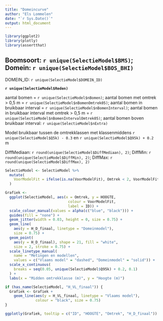 ```yaml
---
title: "Domeincurve"
author: "Els Lommelen"
date: "`r Sys.Date()`"
output: html_document
---
```


```r
library(ggplot2)
library(plotly)
library(assertthat)
```

## Boomsoort: `r unique(SelectieModel$BMS)`; Domein: `r unique(SelectieModel$BOS_BHI)`

DOMEIN_ID: `r unique(SelectieModel$DOMEIN_ID)`

__`r unique(SelectieModel$Reden)`__

aantal bomen = `r unique(SelectieModel$nBomen)`;
aantal bomen met omtrek > 0,5 m = `r unique(SelectieModel$nBomenOmtrek05)`;
aantal bomen in bruikbaar interval = `r unique(SelectieModel$nBomenInterval)`;
aantal bomen in bruikbaar interval met omtrek > 0,5 m = `r unique(SelectieModel$nBomenIntervalOmtrek05)`;
aantal bomen boven bruikbaar interval: `r unique(SelectieModel$nExtra)`

Model bruikbaar tussen de omtrekklassen met klassenmiddens 
`r unique(SelectieModel$Q5k) - 0.3` en 
`r unique(SelectieModel$Q95k) + 0.2` m

DiffMediaan: `r round(unique(SelectieModel$DiffMediaan), 2)`;
DiffMin: `r round(unique(SelectieModel$DiffMin), 2)`;
DiffMax: `r round(unique(SelectieModel$DiffMax), 2)`

```r
SelectieModel <- SelectieModel %>%
  mutate(
    VoorModelFit = ifelse(is.na(VoorModelFit), Omtrek < 2, VoorModelFit)
  )

Grafiek <-
  ggplot(SelectieModel, aes(x = Omtrek, y = HOOGTE,
                             colour = VoorModelFit,
                             label = ID)) +
  scale_colour_manual(values = alpha(c("blue", "black"))) +
  guides(fill = "none") +
  geom_jitter(width = 0.03, height = 0, size = 0.75) +
  geom_line(
    aes(y = H_D_finaal, linetype = "Domeinmodel"),
    size = 0.75) +
  geom_point(
    aes(y = H_D_finaal), shape = 21, fill = "white",
    size = 2, stroke = 0.75) +
  scale_linetype_manual(
    name = "Metingen en modellen",
    values = c("Vlaams model" = "dashed", "Domeinmodel" = "solid")) +
  scale_x_continuous(
    breaks = seq(0.05, unique(SelectieModel$Q95k) + 0.2, 0.1)
  ) +
  labs(x = "Midden omtrekklasse (m)", y = "Hoogte (m)")

if (has_name(SelectieModel, "H_VL_finaal")) {
  Grafiek <- Grafiek +
    geom_line(aes(y = H_VL_finaal, linetype = "Vlaams model"),
              colour = "black", size = 0.75)
}

ggplotly(Grafiek, tooltip = c("ID", "HOOGTE", "Omtrek", "H_D_finaal"))
```


